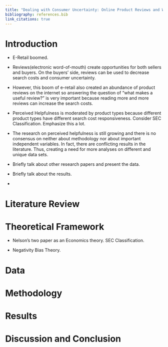 ---
title: "Dealing with Consumer Uncertainty: Online Product Reviews and What makes them helpful?"
bibliography: references.bib
link_citations: true
---

# Introduction

-   E-Retail boomed.

-   Reviews(electronic word-of-mouth) create opportunities for both sellers and buyers. On the buyers' side, reviews can be used to decrease search costs and consumer uncertainty.

-   However, this boom of e-retail also created an abundance of product reviews on the internet so answering the question of "what makes a useful review?" is very important because reading more and more reviews can increase the search costs.

-   Perceived Helpfulness is moderated by product types because different product types have different search cost responsiveness. Consider SEC Classification. Emphasize this a lot.

-   The research on perceived helpfulness is still growing and there is no consensus on neither about methodology nor about important independent variables. In fact, there are conflicting results in the literature. Thus, creating a need for more analyses on different and unique data sets.

-   Briefly talk about other research papers and present the data.

-   Briefly talk about the results.

-   

# Literature Review

# Theoretical Framework

-   Nelson's two paper as an Economics theory. SEC Classification.

-   Negativity Bias Theory.

# Data

# Methodology

# Results

# Discussion and Conclusion
